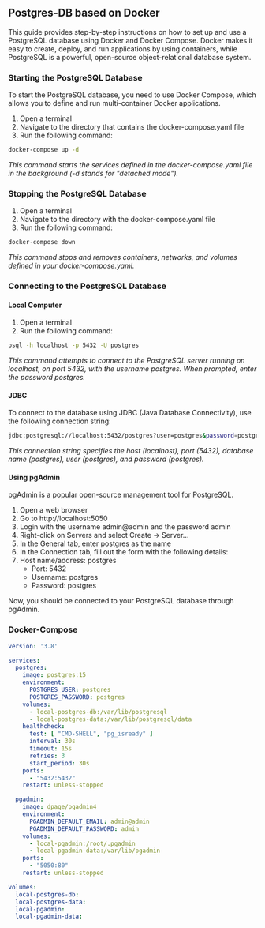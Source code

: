 ## Postgres-DB based on Docker

This guide provides step-by-step instructions on how to set up and use a PostgreSQL database using Docker and Docker Compose. Docker makes it easy to create, deploy, and run applications by using containers, while PostgreSQL is a powerful, open-source object-relational database system.

### Starting the PostgreSQL Database
To start the PostgreSQL database, you need to use Docker Compose, which allows you to define and run multi-container Docker applications.

1. Open a terminal
2. Navigate to the directory that contains the docker-compose.yaml file
3. Run the following command:

```bash copy
docker-compose up -d
```

*This command starts the services defined in the docker-compose.yaml file in the background (-d stands for "detached mode").*

### Stopping the PostgreSQL Database

1. Open a terminal
2. Navigate to the directory with the docker-compose.yaml file
3. Run the following command:

```bash copy
docker-compose down
```
*This command stops and removes containers, networks, and volumes defined in your docker-compose.yaml.*

### Connecting to the PostgreSQL Database

#### Local Computer
1. Open a terminal
2. Run the following command:

```bash copy
psql -h localhost -p 5432 -U postgres
```

*This command attempts to connect to the PostgreSQL server running on localhost, on port 5432, with the username postgres. When prompted, enter the password postgres.*

#### JDBC
To connect to the database using JDBC (Java Database Connectivity), use the following connection string:

```bash copy
jdbc:postgresql://localhost:5432/postgres?user=postgres&password=postgres
```
*This connection string specifies the host (localhost), port (5432), database name (postgres), user (postgres), and password (postgres).*

#### Using pgAdmin
pgAdmin is a popular open-source management tool for PostgreSQL.

1. Open a web browser
2. Go to http://localhost:5050
3. Login with the username admin@admin and the password admin
4. Right-click on Servers and select Create -> Server...
5. In the General tab, enter postgres as the name
6. In the Connection tab, fill out the form with the following details:
7. Host name/address: postgres
    - Port: 5432
    - Username: postgres
    - Password: postgres

Now, you should be connected to your PostgreSQL database through pgAdmin.

### Docker-Compose
```yml copy
version: '3.8'

services:
  postgres:
    image: postgres:15
    environment:
      POSTGRES_USER: postgres
      POSTGRES_PASSWORD: postgres
    volumes:
      - local-postgres-db:/var/lib/postgresql
      - local-postgres-data:/var/lib/postgresql/data
    healthcheck:
      test: [ "CMD-SHELL", "pg_isready" ]
      interval: 30s
      timeout: 15s
      retries: 3
      start_period: 30s
    ports:
      - "5432:5432"
    restart: unless-stopped

  pgadmin:
    image: dpage/pgadmin4
    environment:
      PGADMIN_DEFAULT_EMAIL: admin@admin
      PGADMIN_DEFAULT_PASSWORD: admin
    volumes:
      - local-pgadmin:/root/.pgadmin
      - local-pgadmin-data:/var/lib/pgadmin
    ports:
      - "5050:80"
    restart: unless-stopped

volumes:
  local-postgres-db:
  local-postgres-data:
  local-pgadmin:
  local-pgadmin-data:
```